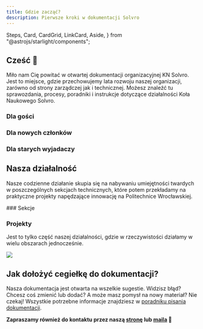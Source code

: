 ```yaml
---
title: Gdzie zacząć?
description: Pierwsze kroki w dokumentacji Solvro
---
```


  Steps,
  Card,
  CardGrid,
  LinkCard,
  Aside,
} from "@astrojs/starlight/components";

## Cześć 👋

Miło nam Cię powitać w otwartej dokumentacji organizacyjnej KN Solvro. Jest to miejsce, gdzie przechowujemy lata rozwoju naszej organizacji, zarówno od strony zarządczej jak i technicznej. Możesz znaleźć tu sprawozdania, procesy, poradniki i instrukcje dotyczące działalności Koła Naukowego Solvro.

### Dla gości

<LinkCard title="Nasza oficjalna strona" href="https://solvro.pwr.edu.pl" />
<LinkCard title="Strategia KN Solvro" href="/solvro/strategy" />
<LinkCard title="Obecny zarząd" href="/solvro/vii_board" />
<LinkCard title="Historia" href="/solvro/history" />

### Dla nowych członków

<LinkCard title="Jak pracujemy" href="/solvro/structure" />
<LinkCard title="Komunikacja" />
<LinkCard title="GitHub" />

### Dla starych wyjadaczy

<LinkCard title="Jak pisać dokumentację" href="/how-to-write-docs" />
<LinkCard title="Prowadzenie projektów" />

## Nasza działalność

Nasze codzienne działanie skupia się na nabywaniu umiejętności twardych w poszczególnych sekcjach technicznych, które potem przekładamy na praktyczne projekty napędzające innowację na Politechnice Wrocławskiej.

<CardGrid>
### Sekcje

### Projekty

  <LinkCard title="Frontend"  />
  <LinkCard title="ToPWR" href="/projects/topwr/handbook/" />
</CardGrid>

Jest to tylko część naszej działalności, gdzie w rzeczywistości działamy w wielu obszarach jednocześnie.

![](./../../assets/solvro/what-we-do.png)

## Jak dołożyć cegiełkę do dokumentacji?

Nasza dokumentacja jest otwarta na wszelkie sugestie. Widzisz błąd? Chcesz coś zmienić lub dodać? A może masz pomysł na nowy materiał? Nie czekaj! Wszystkie potrzebne informacje znajdziesz w [poradniku pisania dokumentacji](/how-to-write-docs).

**Zapraszamy również do kontaktu przez naszą [stronę](https://solvro.pwr.edu.pl/contact) lub [maila](mailto:kn.solvro@pwr.edu.pl) 🚀**
